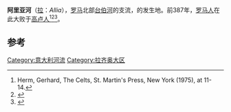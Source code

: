 '''阿里亚河'''（[[拉丁语|拉]]：''Allia''），[[罗马|罗马]]北部[[台伯河|台伯河]]的支流，{{le|阿里亚河之战|Battle of the Allia}}的发生地。前387年，[[罗马人|罗马人]]在此大败于[[高卢人|高卢人]]<ref name="test">Herm, Gerhard, The Celts, St. Martin's Press, New York (1975), at 11-14.</ref><ref>{{Cite book|title=图说世界历史 第1册|last=柯继铭编著|first=|publisher=长春：吉林出版集团有限责任公司|year=2013.09|isbn=978-7-5534-2807-9|location=|pages=145}}</ref><ref>{{Cite book|title=世界通史 第2卷 Encylopedia of World History|last=徐继素；陈君慧主编|first=|publisher=北京：中国戏剧出版社|year=2008.05|isbn=978-7-104-02742-3|location=|pages=691}}</ref>。

==参考==
{{reflist}}

[[Category:意大利河流|Category:意大利河流]]
[[Category:拉齐奥大区|Category:拉齐奥大区]]

{{地理小作品}}